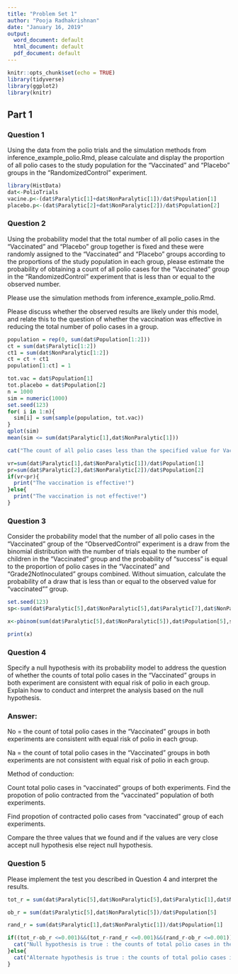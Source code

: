 ---
title: "Problem Set 1"
author: "Pooja Radhakrishnan"
date: "January 16, 2019"
output:
  word_document: default
  html_document: default
  pdf_document: default
---

```{r setup, include=FALSE}
knitr::opts_chunk$set(echo = TRUE)
library(tidyverse)
library(ggplot2)
library(knitr)
```

## Part 1

### Question 1

Using the data from the polio trials and the simulation methods from inference_example_polio.Rmd, please calculate and display the proportion of all polio cases to the study population for the "Vaccinated" and "Placebo" groups in the "RandomizedControl" experiment.

```{r}
library(HistData)
dat<-PolioTrials
vacine.p<-(dat$Paralytic[1]+dat$NonParalytic[1])/dat$Population[1]
placebo.p<-(dat$Paralytic[2]+dat$NonParalytic[2])/dat$Population[2]
```

### Question 2

Using the probability model that the total number of all polio cases in the "Vaccinated" and "Placebo" group together is fixed and these were randomly assigned to the "Vaccinated" and "Placebo" groups according to the proportions of the study population in each group, please estimate the probability of obtaining a count of all polio cases for the "Vaccinated" group in the "RandomizedControl" experiment that is less than or equal to the observed number.

Please use the simulation methods from inference_example_polio.Rmd. 

Please discuss whether the observed results are likely under this model, and relate this to the question of whether the vaccination was effective in reducing the total number of polio cases in a group.

```{r}
population = rep(0, sum(dat$Population[1:2]))
ct = sum(dat$Paralytic[1:2])
ct1 = sum(dat$NonParalytic[1:2])
ct = ct + ct1
population[1:ct] = 1

tot.vac = dat$Population[1]
tot.placebo = dat$Population[2]
n = 1000
sim = numeric(1000)
set.seed(123)
for( i in 1:n){
  sim[i] = sum(sample(population, tot.vac))
}
qplot(sim)
mean(sim <= sum(dat$Paralytic[1],dat$NonParalytic[1]))

cat("The count of all polio cases less than the specified value for Vaccinated group in RandomizedControl is 0. So the observed values are highly extreme case.")

vr=sum(dat$Paralytic[1],dat$NonParalytic[1])/dat$Population[1]
pr=sum(dat$Paralytic[2],dat$NonParalytic[2])/dat$Population[2]
if(vr<pr){
  print("The vaccination is effective!")
}else{
  print("The vaccination is not effective!")
}


```

### Question 3

Consider the probability model that the number of all polio cases in the "Vaccinated" group of the "ObservedControl" experiment is a draw from the binomial distribution with the number of trials equal to the number of children in the "Vaccinated" group and the probability of "success" is equal to the proportion of polio cases in the "Vaccinated" and "Grade2NotInoculated" groups combined. Without simuation, calculate the probability of a draw that is less than or equal to the observed value for "vaccinated"" group.

```{r}
set.seed(123)
sp<-sum(dat$Paralytic[5],dat$NonParalytic[5],dat$Paralytic[7],dat$NonParalytic[7])/sum(dat$Population[5],dat$Population[7])

x<-pbinom(sum(dat$Paralytic[5],dat$NonParalytic[5]),dat$Population[5],sp)

print(x)
```


### Question 4

Specify a null hypothesis with its probability model to address the question of whether the counts of total polio cases in the "Vaccinated" groups in both experiment are consistent with equal risk of polio in each group. Explain how to conduct and interpret the analysis based on the null hypothesis.

### Answer:

No = the count of total polio cases in the "Vaccinated" groups in both experiments are consistent with equal risk of polio in each group.

Na = the count of total polio cases in the "Vaccinated" groups in both experiments are not consistent with equal risk of polio in each group.

Method of conduction:

Count total polio cases in "vaccinated" groups of both experiments. Find the propotion of polio contracted from the "vaccinated" population of both experiments. 

Find propotion of contracted polio cases from "vaccinated" group of each experiments.

Compare the three values that we found and if the values are very close accept null hypothesis else reject null hypothesis.


### Question 5

Please implement the test you described in Question 4 and interpret the results.

```{r}

tot_r = sum(dat$Paralytic[5],dat$NonParalytic[5],dat$Paralytic[1],dat$NonParalytic[1])/sum(dat$Population[5],dat$Population[1])

ob_r = sum(dat$Paralytic[5],dat$NonParalytic[5])/dat$Population[5]

rand_r = sum(dat$Paralytic[1],dat$NonParalytic[1])/dat$Population[1]

if((tot_r-ob_r <=0.001)&&(tot_r-rand_r <=0.001)&&(rand_r-ob_r <=0.001)){
  cat("Null hypothesis is true : the counts of total polio cases in the Vaccinated groups in both experiment are consistent with equal risk of polio in each group.")
}else{
  cat("Alternate hypothesis is true : the counts of total polio cases in the Vaccinated groups in both experiment are not consistent with equal risk of polio in each group.")
}

```




